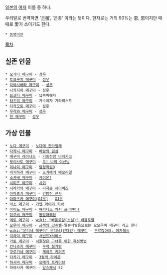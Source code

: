 [[일본]]의 [[여자]] 이름 중 하나.

우리말로 번역하면 '[[은혜]]', '은총' 이라는 뜻이다. 한자로는 거의 90%는 恵, 恩이지만 때때로 愛가 쓰이기도 한다.

 * [[동명이인]]

[[목차]]

== 실존 인물 ==
 * [[오가타 메구미]] - [[성우]]
 * [[토요구치 메구미]] - [[성우]]
 * [[하야시바라 메구미]] - [[성우]]
 * [[나카지마 메구미]] - [[성우]]
 * [[요코다 메구미]] - 납북피해자
 * [[타츠미 메구미]] - 가수이자 기타리스트
 * [[타카모토 메구미]] - [[성우]]
 * [[우라와 메구미]] - [[성우]]
 * [[한 메구미]] - [[성우]]

== 가상 인물 ==
 * [[노다 메구미]] - [[노다메 칸타빌레]]
 * [[다카니 메구미]] - [[바람의 검심]]
 * [[메구미 레이나드]] - [[기동전함 나데시코]]
 * [[모리사토 메구미]] - [[오! 나의 여신님]]
 * [[미나미 메구미]] - [[탐정학원Q]]
 * [[미키하라 메구미]] - [[도키메키 메모리얼]]
 * [[소카베 메구미]] - [[케이온!]]
 * [[시미즈 메구미]] - [[시귀]]
 * [[시라카와 메구미]] - [[디지몬 세이버즈]]
 * [[아마츠카 메구미]] - [[건방진 천사]]
 * [[아마츠카 메구미(GJ부)]] - [[GJ부]]
 * [[아소 메구미]] - [[가면 라이더 키바]]
 * [[아이노 메구미]] - [[해피니스 차지 프리큐어!]]
 * [[야오비 메구미]] - [[동방해혜당]]
 * [[에토 메구미]] - [[wiki: "배틀로얄(소설)" 배틀로얄]]
 * [[오우미 메구미]] - [[금색의 갓슈벨]]-일본식발음으로는 오오우미 메구미 라고 한다
 * [[wiki:"운디네 메구미" 운디네(안다인) 메구미]] - [[부르잖아요, 아자젤씨]]
 * [[치하야 메구미]] - [[서번트X서비스]]
 * [[카토 메구미]] - [[시원찮은 그녀를 위한 육성방법]]
 * [[칸나즈키 메구미]] - [[무적 철가방]]
 * [[쿠로가네 메구미]] - [[게이트 키퍼즈]]
 * [[타카기 메구미]] - [[3월의 라이온]]
 * [[하시바 메구미]] - [[오메가 트라이브]]
 * 하야사카 메구미 - [[갈스패닉]] S2
